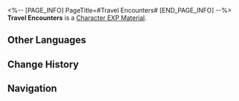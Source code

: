 <%-- [PAGE_INFO]
PageTitle=#Travel Encounters#
[END_PAGE_INFO] --%>
{{Item Infobox
|id          = 211
|image       = Item Travel Encounters.png
|type        = Character EXP Material
|invCategory = Upgrade Materials
|rarity      = 2
|effect      = 
|description = Experience material for characters. Provides 1000 Character EXP.
|source1     = [[Calyx (Outlying Snow Plains)]]
|source2     = [[Calyx: Cloudford]]
|source3     = [[Calyx: Dream's Edge]]
|source4     = [[Assignment]] rewards
}}
{{Description|A travel diary with messy handwriting and random content. It's not of much use to you.<br /><br />''"Dan Heng, hurry up and finish reading it so you can throw it away."''}}
'''Travel Encounters''' is a [[Character EXP Material]].

==Other Languages==
{{Other Languages
|en   = Travel Encounters
|zhs  = 旅情见闻
|zht  = 旅情見聞
|ja   = 旅の見聞
|ko   = 여행 견문
|es   = Noticias del viaje
|fr   = Rencontres de voyage
|ru   = Встречи в путешествиях
|th   = ความรู้จากการเดินทาง
|vi   = Kiến Thức Du Hành
|de   = Reisebegegnungen
|id   = Travel Encounters
|pt   = Encontros de Viagens
}}

==Change History==
{{Change History|1.0}}

==Navigation==
{{Upgrade Material Navbox}}